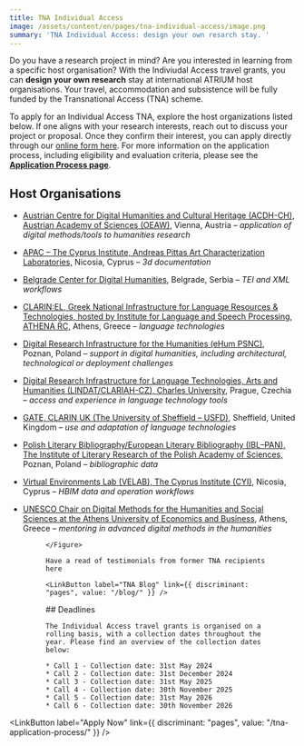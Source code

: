 ```yaml
---
title: TNA Individual Access
image: /assets/content/en/pages/tna-individual-access/image.png
summary: 'TNA Individual Access: design your own resarch stay. '
---
```

Do you have a research project in mind? Are you interested in learning from a specific host organisation? With the Indiviudal Access travel grants, you can **design your own research** stay at international ATRIUM host organisations. Your travel, accommodation and subsistence will be fully funded by the Transnational Access (TNA) scheme.

To apply for an Individual Access TNA, explore the host organizations listed below. If one aligns with your research interests, reach out to discuss your project or proposal. Once they confirm their interest, you can apply directly through our [online form here](https://docs.google.com/forms/d/e/1FAIpQLSctI5Dw7VhUmVKQxSj7lPwGWCvEKU3oI5YlRi0Y1MihDKTXGg/viewform). For more information on the application process, including eligibility and evaluation criteria, please see the [**Application Process page**](https://atrium-research.eu/tna-application-process/).

## Host Organisations

* [Austrian Centre for Digital Humanities and Cultural Heritage (ACDH-CH), Austrian Academy of Sciences (OEAW)](/austrian-centre-for-digital-humanities-and-cultural-heritage-austrian-academy-of-sciences-vienna-austria/), Vienna, Austria – *application of digital methods/tools to humanities research*
* [APAC – The Cyprus Institute, Andreas Pittas Art Characterization Laboratories,](/andreas-pittas-artcharacterization-laboratories-the-cyprus-institute/) Nicosia, Cyprus – *3d documentation*
* [Belgrade Center for Digital Humanities](/belgrade-center-for-digital-humanities-belgrade-serbia/), Belgrade, Serbia – *TEI and XML workflows*
* [CLARIN:EL, Greek National Infrastructure for Language Resources & Technologies, hosted by Institute for Language and Speech Processing, ATHENA RC,](/clarinel-greek-national-infrastructure-for-language-resources-technologies-hosted-by-institute-for-language-and-speech-processing-athena-rc-athens-greece/) Athens, Greece – *language technologies*
* [Digital Research Infrastructure for the Humanities (eHum PSNC)](/digital-research-infrastructure-for-the-humanities-poznan-poland/), Poznan, Poland – *support in digital humanities, including architectural, technological or deployment challenges*
* [Digital Research Infrastructure for Language Technologies, Arts and Humanities (LINDAT/CLARIAH-CZ), Charles University](/digital-research-infrastructure-for-language-technologies-arts-and-humanities-charles-university-prague-czechia/), Prague, Czechia – *access and experience in language technology tools*
* [GATE, CLARIN UK (The University of Sheffield – USFD)](/gate-clarin-uk-sheffield-united-kingdom/), Sheffield, United Kingdom – *use and adaptation of language technologies*
* [Polish Literary Bibliography/European Literary Bibliography (IBL–PAN), The Institute of Literary Research of the Polish Academy of Sciences,](/polish-literary-bibliography-european-literary-bibliography-pbl-elb-the-institute-of-literary-research-of-the-polish-academy-of-sciences-poznan-poland/) Poznan, Poland – *bibliographic data*
* [Virtual Environments Lab (VELAB), The Cyprus Institute (CYI)](/virtual-environments-lab-the-cyprus-institute-nicosia-cyprus/), Nicosia, Cyprus – *HBIM data and operation workflows*
* [UNESCO Chair on Digital Methods for the Humanities and Social Sciences at the Athens University of Economics and Business](/unesco-chair-on-digital-methods-for-the-humanities-and-social-sciences-at-the-athens-university-of-economics-and-business-athens-greece/), Athens, Greece – *mentoring in advanced digital methods in the humanities*

  <Grid layout="one-two-columns">
    <GridItem>
      <Figure src="/assets/content/en/pages/tna-individual-access/screenshot-2024-10-31-at-08.47.56.png" alt="A group of TNA participants at the 'R' Summer School in Brno" alignment="stretch">

      </Figure>

      Have a read of testimonials from former TNA recipients here

      <LinkButton label="TNA Blog" link={{ discriminant: "pages", value: "/blog/" }} />
    </GridItem>

    <GridItem>
      ## Deadlines

      The Individual Access travel grants is organised on a rolling basis, with a collection dates throughout the year. Please find an overview of the collection dates below:

      * Call 1 - Collection date: 31st May 2024
      * Call 2 - Collection date: 31st December 2024
      * Call 3 - Collection date: 31st May 2025
      * Call 4 - Collection date: 30th November 2025
      * Call 5 - Collection date: 31st May 2026
      * Call 6 - Collection date: 30th November 2026
    </GridItem>
  </Grid>

<LinkButton label="Apply Now" link={{ discriminant: "pages", value: "/tna-application-process/" }} />
